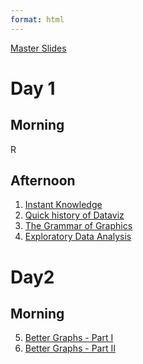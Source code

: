 ```yaml
---
format: html
---
```


[Master Slides](000-slide-design.html)

# Day 1 

## Morning

R

## Afternoon



1. [Instant Knowledge](200-instant-data.html)
2. [Quick history of Dataviz](210-history.html)
3. [The Grammar of Graphics](220-gg.html)
4. [Exploratory Data Analysis](230-eda.html)

# Day2

## Morning

5. [Better Graphs - Part I](310-better-graphs.html)
6. [Better Graphs - Part II](320-better-graphs-2.html)
